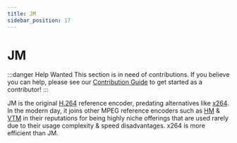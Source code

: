 ```yaml
---
title: JM
sidebar_position: 17
---
```


# JM

:::danger Help Wanted
This section is in need of contributions. If you believe you can help, please see our [Contribution Guide](../contribution-guide.mdx) to get started as a contributor!
:::

JM is the original [H.264](../video/AVC.mdx) reference encoder, predating alternatives like [x264](../encoders/x264.mdx). In the modern day, it joins other MPEG reference encoders such as [HM](../encoders/HM.mdx) & [VTM](../encoders/VTM.mdx) in their reputations for being highly niche offerings that are used rarely due to their usage complexity & speed disadvantages. x264 is more efficient than JM.